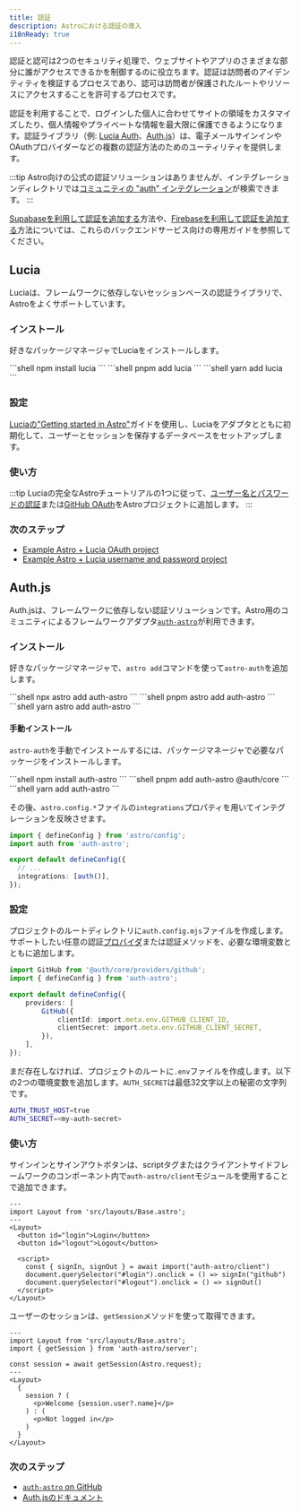 ```yaml
---
title: 認証
description: Astroにおける認証の導入
i18nReady: true
---
```



認証と認可は2つのセキュリティ処理で、ウェブサイトやアプリのさまざまな部分に誰がアクセスできるかを制御するのに役立ちます。認証は訪問者のアイデンティティを検証するプロセスであり、認可は訪問者が保護されたルートやリソースにアクセスすることを許可するプロセスです。

認証を利用することで、ログインした個人に合わせてサイトの領域をカスタマイズしたり、個人情報やプライベートな情報を最大限に保護できるようになります。認証ライブラリ（例: [Lucia Auth](https://lucia-auth.com/)、[Auth.js](https://authjs.dev/)）は、電子メールサインインやOAuthプロバイダーなどの複数の認証方法のためのユーティリティを提供します。

:::tip
Astro向けの公式の認証ソリューションはありませんが、インテグレーションディレクトリでは[コミュニティの "auth" インテグレーション](https://astro.build/integrations/?search=auth)が検索できます。
:::

<ReadMore>[Supabaseを利用して認証を追加する](/ja/guides/backend/supabase/#adding-authentication-with-supabase)方法や、[Firebaseを利用して認証を追加する](/ja/guides/backend/google-firebase/#adding-authentication-with-firebase)方法については、これらのバックエンドサービス向けの専用ガイドを参照してください。</ReadMore>

## Lucia

Luciaは、フレームワークに依存しないセッションベースの認証ライブラリで、Astroをよくサポートしています。

### インストール

好きなパッケージマネージャでLuciaをインストールします。

<PackageManagerTabs>
  <Fragment slot="npm">
  ```shell
  npm install lucia
  ```
  </Fragment>
  <Fragment slot="pnpm">
  ```shell
  pnpm add lucia
  ```
  </Fragment>
  <Fragment slot="yarn">
  ```shell
  yarn add lucia
  ```
  </Fragment>
</PackageManagerTabs>

### 設定

[Luciaの"Getting started in Astro"](https://lucia-auth.com/getting-started/astro)ガイドを使用し、Luciaをアダプタとともに初期化して、ユーザーとセッションを保存するデータベースをセットアップします。

### 使い方

:::tip
Luciaの完全なAstroチュートリアルの1つに従って、[ユーザー名とパスワードの認証](https://lucia-auth.com/tutorials/username-and-password/astro)または[GitHub OAuth](https://lucia-auth.com/tutorials/username-and-password/astro)をAstroプロジェクトに追加します。
:::

### 次のステップ

- [Example Astro + Lucia OAuth project](https://github.com/lucia-auth/examples/tree/main/astro/github-oauth)
- [Example Astro + Lucia username and password project](https://github.com/lucia-auth/examples/tree/main/astro/username-and-password)

## Auth.js

Auth.jsは、フレームワークに依存しない認証ソリューションです。Astro用のコミュニティによるフレームワークアダプタ[`auth-astro`](https://www.npmjs.com/package/auth-astro)が利用できます。

### インストール

好きなパッケージマネージャで、`astro add`コマンドを使って`astro-auth`を追加します。

<PackageManagerTabs>
  <Fragment slot="npm">
  ```shell
  npx astro add auth-astro
  ```
  </Fragment>
  <Fragment slot="pnpm">
  ```shell
  pnpm astro add auth-astro
  ```
  </Fragment>
  <Fragment slot="yarn">
  ```shell
  yarn astro add auth-astro
  ```
  </Fragment>
</PackageManagerTabs>

#### 手動インストール

`astro-auth`を手動でインストールするには、パッケージマネージャで必要なパッケージをインストールします。

<PackageManagerTabs>
  <Fragment slot="npm">
  ```shell
  npm install auth-astro
  ```
  </Fragment>
  <Fragment slot="pnpm">
  ```shell
  pnpm add auth-astro @auth/core
  ```
  </Fragment>
  <Fragment slot="yarn">
  ```shell
  yarn add auth-astro
  ```
  </Fragment>
</PackageManagerTabs>

その後、`astro.config.*`ファイルの`integrations`プロパティを用いてインテグレーションを反映させます。

```ts title="astro.config.mjs" ins={2,6}
import { defineConfig } from 'astro/config';
import auth from 'auth-astro';

export default defineConfig({
  // ...
  integrations: [auth()],
});
```

### 設定

プロジェクトのルートディレクトリに`auth.config.mjs`ファイルを作成します。サポートしたい任意の認証[プロバイダ](https://authjs.dev/getting-started/providers)または認証メソッドを、必要な環境変数とともに追加します。

```ts title="auth.config.mjs"
import GitHub from '@auth/core/providers/github';
import { defineConfig } from 'auth-astro';

export default defineConfig({
	providers: [
		GitHub({
			clientId: import.meta.env.GITHUB_CLIENT_ID,
			clientSecret: import.meta.env.GITHUB_CLIENT_SECRET,
		}),
	],
});
```

まだ存在しなければ、プロジェクトのルートに`.env`ファイルを作成します。以下の2つの環境変数を追加します。`AUTH_SECRET`は最低32文字以上の秘密の文字列です。

```sh title=".env"
AUTH_TRUST_HOST=true
AUTH_SECRET=<my-auth-secret>
```

### 使い方

サインインとサインアウトボタンは、scriptタグまたはクライアントサイドフレームワークのコンポーネント内で`auth-astro/client`モジュールを使用することで追加できます。

```astro title="src/pages/index.astro" {9}
---
import Layout from 'src/layouts/Base.astro';
---
<Layout>
  <button id="login">Login</button>
  <button id="logout">Logout</button>

  <script>
    const { signIn, signOut } = await import("auth-astro/client")
    document.querySelector("#login").onclick = () => signIn("github")
    document.querySelector("#logout").onclick = () => signOut()
  </script>
</Layout>
```

ユーザーのセッションは、`getSession`メソッドを使って取得できます。

```astro title="src/pages/index.astro" {3,5}
---
import Layout from 'src/layouts/Base.astro';
import { getSession } from 'auth-astro/server';

const session = await getSession(Astro.request);
---
<Layout>
  {
    session ? (
      <p>Welcome {session.user?.name}</p>
    ) : (
      <p>Not logged in</p>
    )
  }
</Layout>
```

### 次のステップ

- [`auth-astro` on GitHub](https://github.com/nowaythatworked/auth-astro?tab=readme-ov-file#auth-astro)
- [Auth.jsのドキュメント](https://authjs.dev/)
